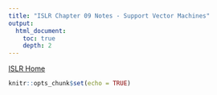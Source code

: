 ```yaml
---
title: "ISLR Chapter 09 Notes - Support Vector Machines"
output:
  html_document:
    toc: true
    depth: 2   
---
```

[ISLR Home](../index.html)

```r
knitr::opts_chunk$set(echo = TRUE)
```

